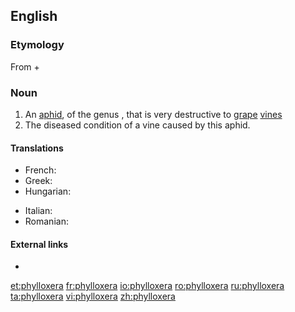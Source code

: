 {{also|Phylloxera}}
==English==

===Etymology===
From {{etyl|grc}} {{rfscript|grc}} {{term|φύλλον||tr=phyllon|lang=grc|leaf}} + {{term|ξηρός||tr=xeros|lang=grc|dry}}

===Noun===
{{en-noun|phylloxerae}}

# An [[aphid]], of the genus {{taxlink|Phylloxera|genus}}, that is very destructive to [[grape]] [[vine]]s
# The diseased condition of a vine caused by this aphid.

====Translations====
{{trans-top|aphid}}
* French: {{t+|fr|phylloxéra|m}}
* Greek: {{t-|el|φυλοξήρα|f|tr=fyloxíra}}
* Hungarian: {{t+|hu|filoxéra}}
{{trans-mid}}
* Italian: {{t-|it|fillossera|f}}
* Romanian: {{t-|ro|filoxeră|f}}
{{trans-bottom}}

====External links====
* {{pedialite}}

[[et:phylloxera]]
[[fr:phylloxera]]
[[io:phylloxera]]
[[ro:phylloxera]]
[[ru:phylloxera]]
[[ta:phylloxera]]
[[vi:phylloxera]]
[[zh:phylloxera]]